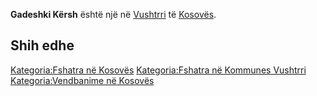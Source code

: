 {{Fshat në 
 | Emri                = Gadeshki Kërsh
 | EmriAlt                = 
 | NAME_SHORT_FORM=      
 | NAME_GENERIC=      Kërsh
 | NAME_SORT_NAME_RO=      GADESHKIKERSH
 | FULL_NAME_RO = Gadeshki Kërsh
 | FULL_NAME_ND_RO=Gadeshki Kersh
 | SORT_NAME_RG=GADESHKIKERSH
 | FULL_NAME_RG=Gadeshki Kërsh
 | FULL_NAME_ND_RG=Gadeshki Kersh
 | SRP_NAME_SHORT_FORM=      
 | SRP_NAME_GENERIC=      
 | SRP_NAME_SORT_NAME_RO=      
 | SRP_FULL_NAME_RO = 
 | SRP_FULL_NAME_ND_RO=
 | SRP_SORT_NAME_RG=
 | SRP_FULL_NAME_RG=
 | SRP_FULL_NAME_ND_RG=
 | Emri (Rasa dhanore) = 
 | Figura              = 
 | Shteti              = Kosovo
 | Komuna              = Vushtrri
 | Kodi postar         = 
 | Sipërfaqja          = 

 | Popullsia           = 

 | Regj. i popullsisë  = 
 | Dend. e popullsisë  = 
 | Faqja zyrtare       = 
 <!--- Koordinatat ----> 
 | Gjerësia            = 42.911788
 | Gjatësia            = 21.026435
 | Lartësia            = 
}}
'''Gadeshki Kërsh''' është një [[]] në [[Vushtrri]] të [[Kosovës]].

<!-- == Gjeografia == -->
<!-- == Historia == -->
<!-- == Demografia == -->
== Shih edhe ==
{{Komuna Vushtrri}}
{{Kosovo-Administrata-Cung}}

[[Kategoria:Fshatra në Kosovës]]
[[Kategoria:Fshatra në Kommunes Vushtrri]]
[[Kategoria:Vendbanime në Kosovës]]